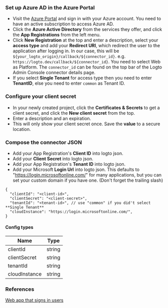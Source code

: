 ### Set up Azure AD in the Azure Portal

- Visit the [Azure Portal](https://portal.azure.com/#home) and sign in with your Azure account. You need to have an active subscription to access Azure AD.
- Click the **Azure Active Directory** from the services they offer, and click the **App Registrations** from the left menu.
- Click **New Registration** at the top and enter a description, select your **access type** and add your **Redirect URI**, which redirect the user to the application after logging in. In our case, this will be `${your_logto_origin}/callback/${connector_id}`. e.g. `https://logto.dev/callback/${connector_id}`. You need to select Web as Platform. The `connector_id` can be found on the top bar of the Logto Admin Console connector details page.
- If you select **Single Tenant** for access type then you need to enter **TenantID**, else you need to enter `common` as Tenant ID.

### Configure your client secret

- In your newly created project, click the **Certificates & Secrets** to get a client secret, and click the **New client secret** from the top.
- Enter a description and an expiration.
- This will only show your client secret once. Save the **value** to a secure location.

### Compose the connector JSON

- Add your App Registration's **Client ID** into logto json.
- Add your **Client Secret** into logto json.
- Add your App Registration's **Tenant ID** into logto json.
- Add your Microsoft **Login Url** into logto json. This defaults to "https://login.microsoftonline.com/" for many applications, but you can set your custom domain if you have one. (Don't forget the trailing slash)

```jsonc
{
  "clientId": "<client-id>",
  "clientSecret": "<client-secret>",
  "tenantId": "<tenant-id>", // use "common" if you did't select **Single Tenant**
  "cloudInstance": "https://login.microsoftonline.com/",
}
```

#### Config types

| Name          | Type   |
| ------------- | ------ |
| clientId      | string |
| clientSecret  | string |
| tenantId      | string |
| cloudInstance | string |

### References

[Web app that signs in users](https://docs.microsoft.com/en-us/azure/active-directory/develop/scenario-web-app-sign-user-overview?tabs=nodejs)
